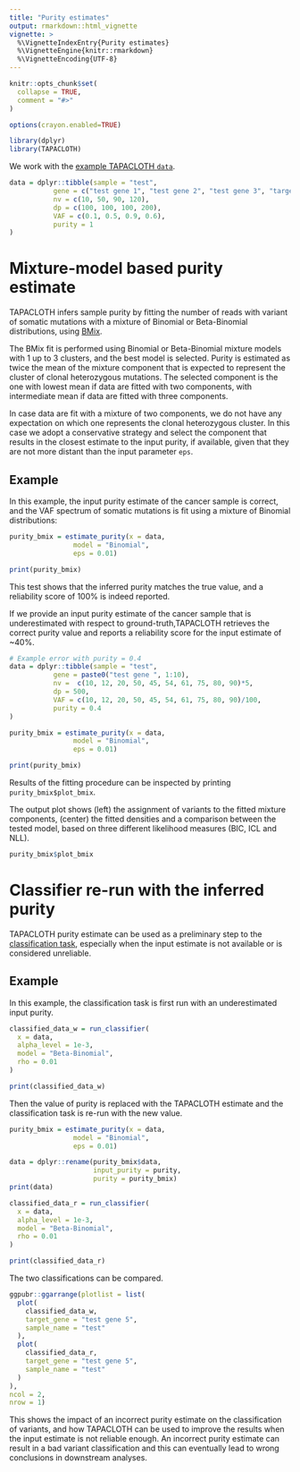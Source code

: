 ```yaml
---
title: "Purity estimates"
output: rmarkdown::html_vignette
vignette: >
  %\VignetteIndexEntry{Purity estimates}
  %\VignetteEngine{knitr::rmarkdown}
  %\VignetteEncoding{UTF-8}
---
```


```r
knitr::opts_chunk$set(
  collapse = TRUE,
  comment = "#>"
)

options(crayon.enabled=TRUE)
```

```r
library(dplyr)
library(TAPACLOTH)
```


We work with the [example TAPACLOTH `data`](TAPACLOTH.html).

```r
data = dplyr::tibble(sample = "test",
           gene = c("test gene 1", "test gene 2", "test gene 3", "target gene"),
           nv = c(10, 50, 90, 120),
           dp = c(100, 100, 100, 200),
           VAF = c(0.1, 0.5, 0.9, 0.6),
           purity = 1
)
```


# Mixture-model based purity estimate

TAPACLOTH infers sample purity by fitting the number of reads with variant of somatic mutations
with a mixture of Binomial or Beta-Binomial distributions, using 
[BMix](https://caravagnalab.github.io/BMix). 

The BMix fit is performed using Binomial or Beta-Binomial mixture models with 1 up to 3
clusters, and the best model is selected. Purity is estimated as twice the 
mean of the mixture component that is expected to represent the cluster
of clonal heterozygous mutations. The selected component is the one with lowest
mean if data are fitted with two components, with intermediate mean if data are
fitted with three components. 

In case data are fit with a mixture of two components,
we do not have any expectation on which one represents the clonal heterozygous cluster.
In this case we adopt a conservative strategy and select the component that results 
in the closest estimate to the input purity, if available, given that they are not
more distant than the input parameter `eps`.

## Example

In this example, the input purity estimate of the cancer sample is correct, and 
the VAF spectrum of somatic mutations is fit using a mixture of Binomial distributions:

```r
purity_bmix = estimate_purity(x = data,
                model = "Binomial",
                eps = 0.01)

print(purity_bmix)
```

This test shows that the inferred purity matches the true value, and a reliability
score of 100% is indeed reported.

If we provide an input purity estimate of the cancer sample that is underestimated
with respect to ground-truth,TAPACLOTH retrieves the correct purity value
and reports a reliability score for the input estimate of ~40%.

```r
# Example error with purity = 0.4
data = dplyr::tibble(sample = "test",
           gene = paste0("test gene ", 1:10),
           nv =  c(10, 12, 20, 50, 45, 54, 61, 75, 80, 90)*5,
           dp = 500,
           VAF = c(10, 12, 20, 50, 45, 54, 61, 75, 80, 90)/100,
           purity = 0.4
)

purity_bmix = estimate_purity(x = data,
                model = "Binomial",
                eps = 0.01)

print(purity_bmix)
```
Results of the fitting procedure can be inspected by printing `purity_bmix$plot_bmix`.

The output plot shows (left) the assignment of variants to the fitted mixture components, 
(center) the fitted densities and a comparison between the tested model, based on three
different likelihood measures (BIC, ICL and NLL).

```r
purity_bmix$plot_bmix
```

# Classifier re-run with the inferred purity

TAPACLOTH purity estimate can be used as a preliminary step to the [classification task](classify-and-plot.html), especially when the input estimate is not available or is considered unreliable.

## Example

In this example, the classification task is first run with an underestimated 
input purity. 

```r
classified_data_w = run_classifier(
  x = data,
  alpha_level = 1e-3,
  model = "Beta-Binomial",
  rho = 0.01
)

print(classified_data_w)
```

Then the value of purity is replaced with the TAPACLOTH estimate 
and the classification task is re-run with the new value.

```r
purity_bmix = estimate_purity(x = data,
                model = "Binomial",
                eps = 0.01)

data = dplyr::rename(purity_bmix$data, 
                     input_purity = purity, 
                     purity = purity_bmix) 
print(data)

classified_data_r = run_classifier(
  x = data,
  alpha_level = 1e-3,
  model = "Beta-Binomial",
  rho = 0.01
)

print(classified_data_r)
```

The two classifications can be compared.

```r
ggpubr::ggarrange(plotlist = list(
  plot(
    classified_data_w,
    target_gene = "test gene 5",
    sample_name = "test"
  ),
  plot(
    classified_data_r,
    target_gene = "test gene 5",
    sample_name = "test"
  )
),
ncol = 2,
nrow = 1)
```
This  shows the impact of an incorrect purity estimate on the classification
of variants, and how TAPACLOTH can be used to improve the results when the input
estimate is not reliable enough. An incorrect purity estimate can result in a bad
variant classification and this can eventually lead to wrong conclusions in downstream analyses.
